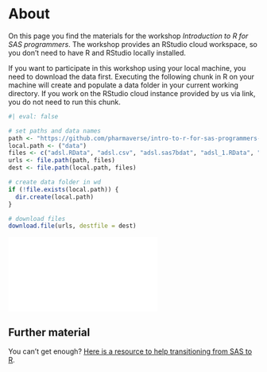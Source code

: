 # About {.unnumbered}

On this page you find the materials for the workshop *Introduction to R for SAS programmers*.
The workshop provides an RStudio cloud workspace, so you don't need to have R and RStudio locally installed. 


If you want to participate in this workshop using your local machine, you need to download the data first. 
Executing the following chunk in R on your machine will create and populate a data folder in your current working directory. 
If you work on the RStudio cloud instance provided by us via link, you do not need to run this chunk.  
```r
#| eval: false

# set paths and data names
path <- "https://github.com/pharmaverse/intro-to-r-for-sas-programmers-workshop/blob/main/data"
local.path <- ("data")
files <- c("adsl.RData", "adsl.csv", "adsl.sas7bdat", "adsl_1.RData", "adsl_2.RData", "ae.rds", "dm.rds")
urls <- file.path(path, files)
dest <- file.path(local.path, files)

# create data folder in wd
if (!file.exists(local.path)) {
  dir.create(local.path)
}

# download files
download.file(urls, destfile = dest)
```


[![Cheatsheet for the transition from SAS to R and vice versa.](sas-r.pdf)](https://posit.co/wp-content/uploads/2022/10/sas-r.pdf)

## Further material

You can't get enough? [Here is a resource to help transitioning from SAS to R](https://bayer-group.github.io/sas2r/).
